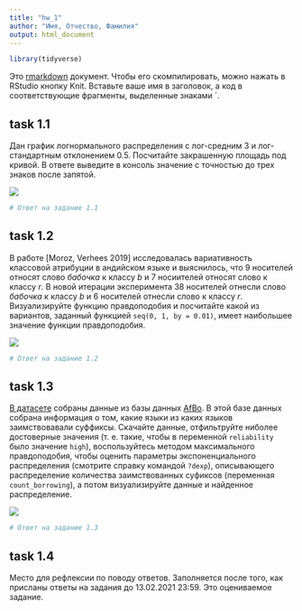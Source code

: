 ```yaml
---
title: "hw_1"
author: "Имя, Отчество, Фамилия"
output: html_document
---
```


```r
library(tidyverse)
```

Это [rmarkdown](https://rmarkdown.rstudio.com/) документ. Чтобы его скомпилировать, можно нажать в RStudio кнопку Knit. Вставьте ваше имя в заголовок, а код в соответствующие фрагменты, выделенные знаками `.

## task 1.1

Дан график логнормального распределения с лог-средним 3 и лог-стандартным отклонением 0.5. Посчитайте закрашенную площадь под кривой. В ответе выведите в консоль значение с точностью до трех знаков после запятой.

![](task_1.1.png)

```r
# Ответ на задание 1.1
```

## task 1.2

В работе [Moroz, Verhees 2019] исследовалась вариативность классовой атрибуции в андийском языке и выяснилось, что 9 носителей относят слово *бабочка* к классу *b* и 7 носиителей относят слово к классу *r*. В новой итерации эксперимента 38 носителей отнесли слово *бабочка*  к классу *b* и 6 носителей отнесли слово к классу *r*. Визуализируйте функцию правдоподобия и посчитайте какой из вариантов, заданный функцией `seq(0, 1, by = 0.01)`, имеет наибольшее значение функции правдоподобия.

![](task_1.2.png)

```r
# Ответ на задание 1.2
```

## task 1.3

[В датасете](https://afbo.info/pairs.csv?sEcho=1&iSortingCols=1&iSortCol_0=0&sSortDir_0=asc) собраны данные из базы данных [AfBo](https://afbo.info/). В этой базе данных собрана информация о том, какие языки из каких языков заимствовавали суффиксы. Скачайте данные, отфильтруйте ниболее достоверные значения (т. е. такие, чтобы в переменной `reliability` было значение `high`), воспользуйтесь методом максимального правдоподобия, чтобы оценить параметры экспоненциального распределения (смотрите справку командой `?dexp`), описывающего распределение количества заимствованных суфиксов (переменная `count_borrowing`), а потом визуализируйте данные и найденное распределение.

![](task_1.3.png)

```r
# Ответ на задание 1.3
```

## task 1.4

Место для рефлексии по поводу ответов. Заполняется после того, как присланы ответы на задания до 13.02.2021 23:59. Это оцениваемое задание.
